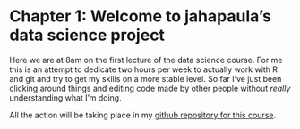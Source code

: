 
# Chapter 1: Welcome to jahapaula's data science project

Here we are at 8am on the first lecture of the data science course. For me this is an attempt to dedicate two hours per week to actually work with R and git and try to get my skills on a more stable level. So far I've just been clicking around things and editing code made by other people without _really_ understanding what I'm doing.

All the action will be taking place in my [github repository for this course](https://github.com/jahapaula/IODS-project).

